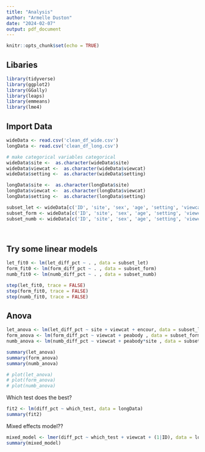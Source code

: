 ```yaml
---
title: "Analysis"
author: "Armelle Duston"
date: "2024-02-07"
output: pdf_document
---
```


```r
knitr::opts_chunk$set(echo = TRUE)
```

## Libaries
```r
library(tidyverse)
library(ggplot2)
library(GGally)
library(leaps)
library(emmeans)
library(lme4)

```

## Import Data
```r

wideData <- read.csv('clean_df_wide.csv')
longData <- read.csv('clean_df_long.csv')

# make categorical variables categorical 
wideData$site <-  as.character(wideData$site)
wideData$viewcat <-  as.character(wideData$viewcat)
wideData$setting <-  as.character(wideData$setting)

longData$site <-  as.character(longData$site)
longData$viewcat <-  as.character(longData$viewcat)
longData$setting <-  as.character(longData$setting)

subset_let <- wideData[c('ID', 'site', 'sex', 'age', 'setting', 'viewcat', 'encour', 'peabody', 'let_diff_pct')]
subset_form <- wideData[c('ID', 'site', 'sex', 'age', 'setting', 'viewcat', 'encour', 'peabody','form_diff_pct')]
subset_numb <- wideData[c('ID', 'site', 'sex', 'age', 'setting', 'viewcat', 'encour', 'peabody','numb_diff_pct')]

  
```

## Try some linear models
```r

let_fit0 <- lm(let_diff_pct ~ . , data = subset_let)
form_fit0 <- lm(form_diff_pct ~ . , data = subset_form)
numb_fit0 <- lm(numb_diff_pct ~ . , data = subset_numb)

step(let_fit0, trace = FALSE)
step(form_fit0, trace = FALSE)
step(numb_fit0, trace = FALSE)

```


## Anova
```r
let_anova <- lm(let_diff_pct ~ site + viewcat + encour, data = subset_let)
form_anova <- lm(form_diff_pct ~ viewcat + peabody , data = subset_form)
numb_anova <- lm(numb_diff_pct ~ viewcat + peabody*site , data = subset_numb)

summary(let_anova)
summary(form_anova)
summary(numb_anova)

# plot(let_anova)
# plot(form_anova)
# plot(numb_anova)
```

Which test does the best?
```r

fit2 <- lm(diff_pct ~ which_test, data = longData)
summary(fit2)
```

Mixed effects model??
```r
mixed_model <- lmer(diff_pct ~ which_test + viewcat + (1|ID), data = longData)
summary(mixed_model)
```

